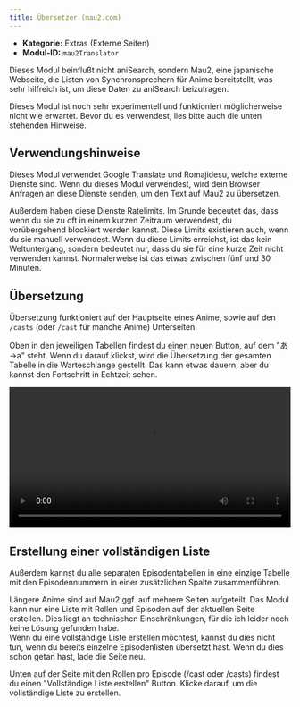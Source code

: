 ```yaml
---
title: Übersetzer (mau2.com)
---
```



- **Kategorie:** Extras (Externe Seiten)
- **Modul-ID:** `mau2Translator`

Dieses Modul beinflußt nicht aniSearch, sondern Mau2, eine japanische Webseite, die Listen von Synchronsprechern für Anime bereitstellt, was sehr hilfreich ist, um diese Daten zu aniSearch beizutragen.

<Aside type="caution">
Dieses Modul ist noch sehr experimentell und funktioniert möglicherweise nicht wie erwartet.
Bevor du es verwendest, lies bitte auch die unten stehenden Hinweise.
</Aside>

## Verwendungshinweise

Dieses Modul verwendet Google Translate und Romajidesu, welche externe Dienste sind. Wenn du dieses Modul verwendest, wird dein Browser Anfragen an diese Dienste senden, um den Text auf Mau2 zu übersetzen.

Außerdem haben diese Dienste Ratelimits. Im Grunde bedeutet das, dass wenn du sie zu oft in einem kurzen Zeitraum verwendest, du vorübergehend blockiert werden kannst. Diese Limits existieren auch, wenn du sie manuell verwendest. Wenn du diese Limits erreichst, ist das kein Weltuntergang, sondern bedeutet nur, dass du sie für eine kurze Zeit nicht verwenden kannst. Normalerweise ist das etwas zwischen fünf und 30 Minuten.

## Übersetzung

Übersetzung funktioniert auf der Hauptseite eines Anime, sowie auf den `/casts` (oder `/cast` für manche Anime) Unterseiten.

Oben in den jeweiligen Tabellen findest du einen neuen Button, auf dem "あ→a" steht. Wenn du darauf klickst, wird die Übersetzung der gesamten Tabelle in die Warteschlange gestellt. Das kann etwas dauern, aber du kannst den Fortschritt in Echtzeit sehen.

<video width="100%" controls>
  <source src="/videos/mau2Translator1.mp4" type="video/mp4" />
  Dein Browser unterstützt den Video-Tag nicht.
</video>

## Erstellung einer vollständigen Liste

Außerdem kannst du alle separaten Episodentabellen in eine einzige Tabelle mit den Episodennummern in einer zusätzlichen Spalte zusammenführen.

<Aside type="note">
Längere Anime sind auf Mau2 ggf. auf mehrere Seiten aufgeteilt. Das Modul kann nur eine Liste mit Rollen und Episoden auf der aktuellen Seite erstellen. Dies liegt an technischen Einschränkungen, für die ich leider noch keine Lösung gefunden habe.
</Aside>

<Aside type="caution">
Wenn du eine vollständige Liste erstellen möchtest, kannst du dies nicht tun, wenn du bereits einzelne Episodenlisten übersetzt hast. Wenn du dies schon getan hast, lade die Seite neu.
</Aside>

Unten auf der Seite mit den Rollen pro Episode (/cast oder /casts) findest du einen "Vollständige Liste erstellen" Button. Klicke darauf, um die vollständige Liste zu erstellen.
